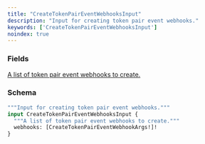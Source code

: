 ```yaml
---
title: "CreateTokenPairEventWebhooksInput"
description: "Input for creating token pair event webhooks."
keywords: ['CreateTokenPairEventWebhooksInput']
noindex: true
---
```


### Fields

<a href="/api-reference/types/createtokenpaireventwebhookargs">
  <ResponseField name="webhooks" type="[CreateTokenPairEventWebhookArgs!]!" required>
    A list of token pair event webhooks to create.
  </ResponseField>
</a>

### Schema


```graphql 
"""Input for creating token pair event webhooks."""
input CreateTokenPairEventWebhooksInput {
  """A list of token pair event webhooks to create."""
  webhooks: [CreateTokenPairEventWebhookArgs!]!
}
```
